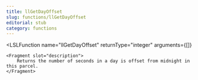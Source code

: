 ```yaml
---
title: llGetDayOffset
slug: functions/llGetDayOffset
editorial: stub
category: functions
---
```


<LSLFunction
	name="llGetDayOffset"
	returnType="integer"
	arguments={[]}
>
	<Fragment slot="description">
		Returns the number of seconds in a day is offset from midnight in this parcel.
	</Fragment>
</LSLFunction>
